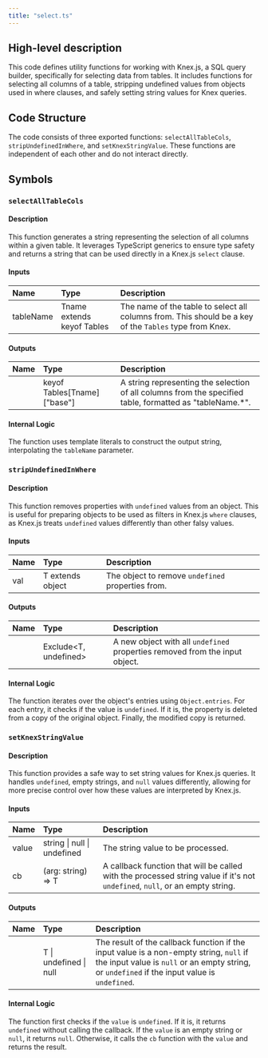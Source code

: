 ```yaml
---
title: "select.ts"
---
```


## High-level description
This code defines utility functions for working with Knex.js, a SQL query builder, specifically for selecting data from tables. It includes functions for selecting all columns of a table, stripping undefined values from objects used in where clauses, and safely setting string values for Knex queries.

## Code Structure
The code consists of three exported functions: `selectAllTableCols`, `stripUndefinedInWhere`, and `setKnexStringValue`. These functions are independent of each other and do not interact directly.

## Symbols

### `selectAllTableCols`
#### Description
This function generates a string representing the selection of all columns within a given table. It leverages TypeScript generics to ensure type safety and returns a string that can be used directly in a Knex.js `select` clause.

#### Inputs
| Name | Type | Description |
|:-----|:-----|:------------|
| tableName | Tname extends keyof Tables | The name of the table to select all columns from. This should be a key of the `Tables` type from Knex. |

#### Outputs
| Name | Type | Description |
|:-----|:-----|:------------|
|  | keyof Tables[Tname]["base"] | A string representing the selection of all columns from the specified table, formatted as "tableName.*". |

#### Internal Logic
The function uses template literals to construct the output string, interpolating the `tableName` parameter.

### `stripUndefinedInWhere`
#### Description
This function removes properties with `undefined` values from an object. This is useful for preparing objects to be used as filters in Knex.js `where` clauses, as Knex.js treats `undefined` values differently than other falsy values.

#### Inputs
| Name | Type | Description |
|:-----|:-----|:------------|
| val | T extends object | The object to remove `undefined` properties from. |

#### Outputs
| Name | Type | Description |
|:-----|:-----|:------------|
|  | Exclude&lt;T, undefined&gt; | A new object with all `undefined` properties removed from the input object. |

#### Internal Logic
The function iterates over the object's entries using `Object.entries`. For each entry, it checks if the value is `undefined`. If it is, the property is deleted from a copy of the original object. Finally, the modified copy is returned.

### `setKnexStringValue`
#### Description
This function provides a safe way to set string values for Knex.js queries. It handles `undefined`, empty strings, and `null` values differently, allowing for more precise control over how these values are interpreted by Knex.js.

#### Inputs
| Name | Type | Description |
|:-----|:-----|:------------|
| value | string \| null \| undefined | The string value to be processed. |
| cb | (arg: string) =&gt; T | A callback function that will be called with the processed string value if it's not `undefined`, `null`, or an empty string. |

#### Outputs
| Name | Type | Description |
|:-----|:-----|:------------|
|  | T \| undefined \| null | The result of the callback function if the input value is a non-empty string, `null` if the input value is `null` or an empty string, or `undefined` if the input value is `undefined`. |

#### Internal Logic
The function first checks if the `value` is `undefined`. If it is, it returns `undefined` without calling the callback. If the `value` is an empty string or `null`, it returns `null`. Otherwise, it calls the `cb` function with the `value` and returns the result.
